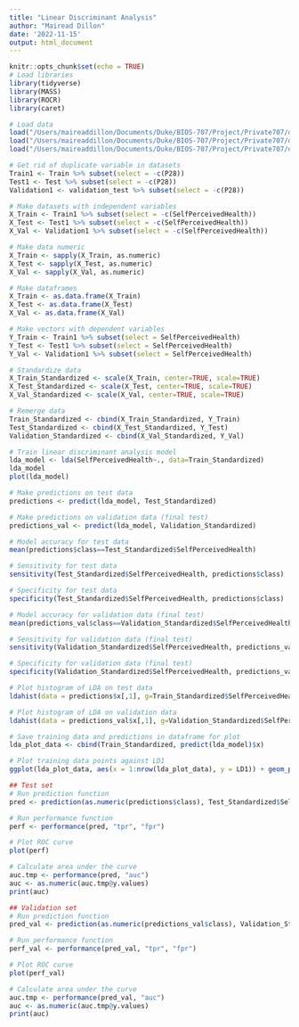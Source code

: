 ```yaml
---
title: "Linear Discriminant Analysis"
author: "Mairead Dillon"
date: '2022-11-15'
output: html_document
---
```


```r
knitr::opts_chunk$set(echo = TRUE)
# Load libraries
library(tidyverse)
library(MASS)
library(ROCR)
library(caret)

# Load data
load("/Users/maireaddillon/Documents/Duke/BIOS-707/Project/Private707/data/ModelDev_Train.RData")
load("/Users/maireaddillon/Documents/Duke/BIOS-707/Project/Private707/data/ModelDev_Test.RData")
load("/Users/maireaddillon/Documents/Duke/BIOS-707/Project/Private707/data/ValidationTest.RData")
```
   
   
```r
# Get rid of duplicate variable in datasets
Train1 <- Train %>% subset(select = -c(P28))
Test1 <- Test %>% subset(select = -c(P28))
Validation1 <- validation_test %>% subset(select = -c(P28))

# Make datasets with independent variables
X_Train <- Train1 %>% subset(select = -c(SelfPerceivedHealth))
X_Test <- Test1 %>% subset(select = -c(SelfPerceivedHealth))
X_Val <- Validation1 %>% subset(select = -c(SelfPerceivedHealth))

# Make data numeric
X_Train <- sapply(X_Train, as.numeric)
X_Test <- sapply(X_Test, as.numeric)
X_Val <- sapply(X_Val, as.numeric)

# Make dataframes
X_Train <- as.data.frame(X_Train)
X_Test <- as.data.frame(X_Test)
X_Val <- as.data.frame(X_Val)

# Make vectors with dependent variables
Y_Train <- Train1 %>% subset(select = SelfPerceivedHealth)
Y_Test <- Test1 %>% subset(select = SelfPerceivedHealth)
Y_Val <- Validation1 %>% subset(select = SelfPerceivedHealth)

# Standardize data
X_Train_Standardized <- scale(X_Train, center=TRUE, scale=TRUE)
X_Test_Standardized <- scale(X_Test, center=TRUE, scale=TRUE)
X_Val_Standardized <- scale(X_Val, center=TRUE, scale=TRUE)

# Remerge data
Train_Standardized <- cbind(X_Train_Standardized, Y_Train)
Test_Standardized <- cbind(X_Test_Standardized, Y_Test)
Validation_Standardized <- cbind(X_Val_Standardized, Y_Val)
```
   
    
```r
# Train linear discriminant analysis model
lda_model <- lda(SelfPerceivedHealth~., data=Train_Standardized)
lda_model
plot(lda_model)

# Make predictions on test data
predictions <- predict(lda_model, Test_Standardized)

# Make predictions on validation data (final test)
predictions_val <- predict(lda_model, Validation_Standardized)

# Model accuracy for test data
mean(predictions$class==Test_Standardized$SelfPerceivedHealth)

# Sensitivity for test data
sensitivity(Test_Standardized$SelfPerceivedHealth, predictions$class)

# Specificity for test data
specificity(Test_Standardized$SelfPerceivedHealth, predictions$class)

# Model accuracy for validation data (final test)
mean(predictions_val$class==Validation_Standardized$SelfPerceivedHealth)

# Sensitivity for validation data (final test)
sensitivity(Validation_Standardized$SelfPerceivedHealth, predictions_val$class)

# Specificity for validation data (final test)
specificity(Validation_Standardized$SelfPerceivedHealth, predictions_val$class)

# Plot histogram of LDA on test data
ldahist(data = predictions$x[,1], g=Train_Standardized$SelfPerceivedHealth)

# Plot histogram of LDA on validation data
ldahist(data = predictions_val$x[,1], g=Validation_Standardized$SelfPerceivedHealth)

# Save training data and predictions in dataframe for plot
lda_plot_data <- cbind(Train_Standardized, predict(lda_model)$x)

# Plot training data points against LD1
ggplot(lda_plot_data, aes(x = 1:nrow(lda_plot_data), y = LD1)) + geom_point(aes(color=SelfPerceivedHealth))
```
    
   
```r
## Test set
# Run prediction function
pred <- prediction(as.numeric(predictions$class), Test_Standardized$SelfPerceivedHealth)

# Run performance function
perf <- performance(pred, "tpr", "fpr")

# Plot ROC curve
plot(perf)

# Calculate area under the curve
auc.tmp <- performance(pred, "auc")
auc <- as.numeric(auc.tmp@y.values)
print(auc)
```
    
```r
## Validation set
# Run prediction function
pred_val <- prediction(as.numeric(predictions_val$class), Validation_Standardized$SelfPerceivedHealth)

# Run performance function
perf_val <- performance(pred_val, "tpr", "fpr")

# Plot ROC curve
plot(perf_val)

# Calculate area under the curve
auc.tmp <- performance(pred_val, "auc")
auc <- as.numeric(auc.tmp@y.values)
print(auc)
```
    




